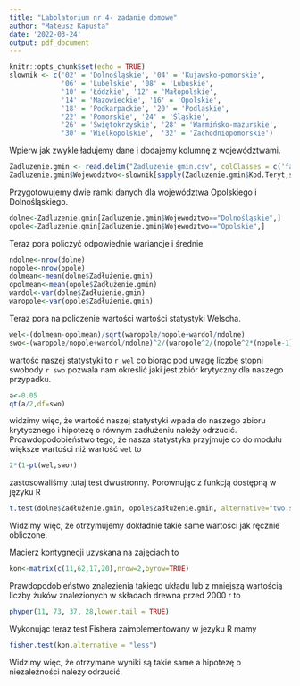 ```yaml
---
title: "Labolatorium nr 4- zadanie domowe"
author: "Mateusz Kapusta"
date: '2022-03-24'
output: pdf_document
---
```


```r
knitr::opts_chunk$set(echo = TRUE)
slownik <- c('02' = 'Dolnośląskie', '04' = 'Kujawsko-pomorskie',
             '06' = 'Lubelskie', '08' = 'Lubuskie',
             '10' = 'Łódzkie', '12' = 'Małopolskie',
             '14' = 'Mazowieckie', '16' = 'Opolskie', 
             '18' = 'Podkarpackie', '20' = 'Podlaskie',
             '22' = 'Pomorskie', '24' = 'Śląskie',
             '26' = 'Świętokrzyskie', '28' = 'Warmińsko-mazurskie',
             '30' = 'Wielkopolskie',  '32' = 'Zachodniopomorskie')
```
\section{Zadanie nr 1}
Wpierw jak zwykle ładujemy dane i dodajemy kolumnę z województwami.
```r
Zadluzenie.gmin <- read.delim("Zadluzenie gmin.csv", colClasses = c('factor', 'factor', 'factor', 'numeric', 'factor', 'factor'))
Zadluzenie.gmin$Wojewodztwo<-slownik[sapply(Zadluzenie.gmin$Kod.Teryt,substr,start=0,stop=2)]
```
Przygotowujemy dwie ramki danych dla województwa Opolskiego i Dolnośląskiego.
```r
dolne<-Zadluzenie.gmin[Zadluzenie.gmin$Wojewodztwo=="Dolnośląskie",]
opole<-Zadluzenie.gmin[Zadluzenie.gmin$Wojewodztwo=="Opolskie",]
```
Teraz pora policzyć odpowiednie wariancje i średnie
```r
ndolne<-nrow(dolne)
nopole<-nrow(opole)
dolmean<-mean(dolne$Zadłużenie.gmin)
opolmean<-mean(opole$Zadłużenie.gmin)
wardol<-var(dolne$Zadłużenie.gmin)
waropole<-var(opole$Zadłużenie.gmin)
```
Teraz pora na policzenie wartości wartości statystyki Welscha.
```r
wel<-(dolmean-opolmean)/sqrt(waropole/nopole+wardol/ndolne)
swo<-(waropole/nopole+wardol/ndolne)^2/(waropole^2/(nopole^2*(nopole-1))+wardol^2/(ndolne^2*(ndolne-1)))
```
wartość naszej statystyki to `r wel` co biorąc pod uwagę liczbę stopni swobody `r swo` pozwala nam określić jaki jest zbiór krytyczny dla naszego przypadku.
```r
a<-0.05
qt(a/2,df=swo)
```
widzimy więc, że wartość naszej statystyki wpada do naszego zbioru krytycznego i hipotezę o równym zadłużeniu należy odrzucić. Proawdopodobieństwo tego, że nasza statystyka przyjmuje co do modułu większe wartości niż wartość `wel` to 
```r
2*(1-pt(wel,swo))
```
zastosowaliśmy tutaj test dwustronny. Porownując z funkcją dostępną w języku R
```r
t.test(dolne$Zadłużenie.gmin, opole$Zadłużenie.gmin, alternative="two.sided", var.equal=FALSE)
```
Widzimy więc, że otrzymujemy dokładnie takie same wartości jak ręcznie obliczone.
\section{Zadanie nr 2}
Macierz kontygnecji uzyskana na zajęciach to
```r
kon<-matrix(c(11,62,17,20),nrow=2,byrow=TRUE)
```
Prawdopodobieństwo znalezienia takiego układu lub z mniejszą wartością liczby żuków znalezionych w składach drewna przed 2000 r to
```r
phyper(11, 73, 37, 28,lower.tail = TRUE)
```
Wykonując teraz test Fishera zaimplementowany w jezyku R mamy
```r
fisher.test(kon,alternative = "less")
```
Widzimy więc, że otrzymane wyniki są takie same a hipotezę o niezależności należy odrzucić.